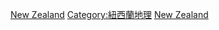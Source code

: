 {{Commons cat|National parks of New Zealand}}

[[Category:大洋洲國家公園|New Zealand]]
[[Category:紐西蘭地理|Category:紐西蘭地理]]
[[Category:各国国家公园|New Zealand]]